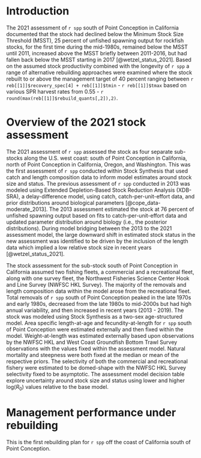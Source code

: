 # Introduction

The 2021 assessment of `r spp` south of Point Conception in California documented that the stock had declined below the Minimum Stock Size Threshold (MSST), 25 percent of unfished spawning output for rockfish stocks, for the first time during the mid-1980s, remained below the MSST until 2011, increased above the MSST briefly between 2011-2016, but had fallen back below the MSST starting in 2017 [@wetzel_status_2021]. Based on the assumed stock productivity combined with the longevity of `r spp` a range of alternative rebuilding approaches were examined where the stock rebuilt to or above the management target of 40 percent ranging between `r reb[[1]]$recovery_spec[4] + reb[[1]]$tmin ` - `r reb[[1]]$tmax ` based on various SPR harvest rates from 0.55 - `r round(max(reb[[1]]$rebuild_quants[,2]),2) `. 


# Overview of the 2021 stock assessment

The 2021 assessment of `r spp` assessed the stock as four separate sub-stocks along the U.S. west coast: south of Point Conception in California, north of Point Conception in California, Oregon, and Washington.  This was the first assessment of `r spp` conducted within Stock Synthesis that used catch and length composition data to inform model estimates around stock size and status. The previous assessment of `r spp` conducted in 2013 was modeled using Extended Depletion-Based Stock Reduction Analysis (XDB-SRA), a delay-difference model, using catch, catch-per-unit-effort data, and prior distributions around biological parameters [@cope_data-moderate_2013]. The 2013 assessment estimated the stock at 76 percent of unfished spawning output based on fits to catch-per-unit-effort data and updated parameter distribution around biology (i.e., the posterior distributions). During model bridging between the 2013 to the 2021 assessment model, the large downward shift in estimated stock status in the new assessment was identified to be driven by the inclusion of the length data which implied a low relative stock size in recent years [@wetzel_status_2021]. 

The stock assessment for the sub-stock south of Point Conception in California assumed two fishing fleets, a commercial and a recreational fleet, along with one survey fleet, the Northwest Fisheries Science Center Hook and Line Survey (NWFSC HKL Survey). The majority of the removals and length composition data within the model arose from the recreational fleet. Total removals of `r spp` south of Point Conception peaked in the late 1970s and early 1980s, decreased from the late 1980s to mid-2000s but had high annual variability, and then increased in recent years (2013 - 2019).  The stock was modeled using Stock Synthesis as a two-sex age-structured model. Area specific length-at-age and fecundity-at-length for `r spp` south of Point Conception were estimated externally and then fixed within the model. Weight-at-length was estimated externally based upon observations by the NWFSC HKL and West Coast Groundfish Bottom Trawl Survey observations with the values fixed within the assessment model. Natural mortality and steepness were both fixed at the median or mean of the respective priors. The selectivity of both the commercial and recreational fishery were estimated to be domed-shape with the NWFSC HKL Survey selectivity fixed to be asymptotic. The assessment model decision table explore uncertainty around stock size and status using lower and higher log($R_0$) values relative to the base model.

\clearpage

# Management performance under rebuilding

This is the first rebuilding plan for `r spp ` off the coast of California south of Point Conception.

